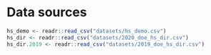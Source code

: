 # Data sources

```r
hs_demo <- readr::read_csv("datasets/hs_demo.csv")
hs_dir <- readr::read_csv("datasets/2020_doe_hs_dir.csv")
hs_dir.2019 <- readr::read_csv("datasets/2019_doe_hs_dir.csv")
```